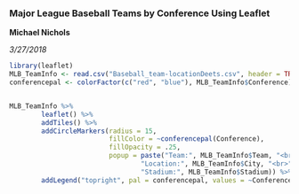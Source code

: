### Major League Baseball Teams by Conference Using Leaflet
**Michael Nichols**

*3/27/2018*

```{r map, warning=FALSE, fig.align='center', echo=FALSE, message=FALSE}
library(leaflet)
MLB_TeamInfo <- read.csv("Baseball_team-locationDeets.csv", header = TRUE)
conferencepal <- colorFactor(c("red", "blue"), MLB_TeamInfo$Conference) 


MLB_TeamInfo %>%
        leaflet() %>%
        addTiles() %>%
        addCircleMarkers(radius = 15,
                         fillColor = ~conferencepal(Conference),
                         fillOpacity = .25,
                         popup = paste("Team:", MLB_TeamInfo$Team, "<br>",
                                 "Location:", MLB_TeamInfo$City, "<br>",
                                 "Stadium:", MLB_TeamInfo$Stadium)) %>%
        addLegend("topright", pal = conferencepal, values = ~Conference, title = "MLB Conference Split")
```

